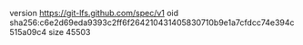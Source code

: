 version https://git-lfs.github.com/spec/v1
oid sha256:c6e2d69eda9393c2ff6f264210431405830710b9e1a7cfdcc74e394c515a09c4
size 45503
